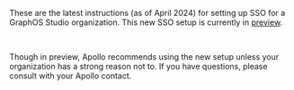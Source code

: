 <PreviewFeature>

These are the latest instructions (as of April 2024) for setting up SSO for a GraphOS Studio organization.
This new SSO setup is currently in [preview](/resources/product-launch-stages#preview).

<br />

Though in preview, Apollo recommends using the new setup unless your organization has a strong reason not to.
If you have questions, please consult with your Apollo contact.

</PreviewFeature>
